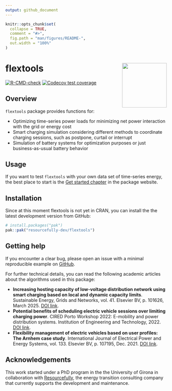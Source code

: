 ```yaml
---
output: github_document
---
```


<!-- README.md is generated from README.Rmd. Please edit that file -->

```r
knitr::opts_chunk$set(
  collapse = TRUE,
  comment = "#>",
  fig.path = "man/figures/README-",
  out.width = "100%"
)
```

# flextools <a href='https://resourcefully-dev.github.io/flextools/'><img src='man/figures/logo.png' align="right" height="139" /></a>

<!-- badges: start -->
<!-- [![CRAN status](https://www.r-pkg.org/badges/version/flextools)](https://cran.r-project.org/package=flextools) -->
[![R-CMD-check](https://github.com/mcanigueral/flextools/actions/workflows/R-CMD-check.yaml/badge.svg)](https://github.com/mcanigueral/flextools/actions/workflows/R-CMD-check.yaml)
<!-- [![Codecov test coverage](https://codecov.io/gh/mcanigueral/flextools/branch/main/graph/badge.svg)](https://app.codecov.io/gh/mcanigueral/flextools?branch=main) -->
[![Codecov test coverage](https://codecov.io/gh/mcanigueral/flextools/graph/badge.svg)](https://app.codecov.io/gh/mcanigueral/flextools)
<!-- badges: end -->

## Overview

`flextools` package provides functions for:

* Optimizing time-series power loads for minimizing net power interaction with the grid or energy cost
* Smart charging simulation considering different methods to coordinate charging sessions, such as postpone, curtail or interrupt
* Simulation of battery systems for optimization purposes or just business-as-usual battery behavior


## Usage

If you want to test `flextools` with your own data set of time-series energy, the best place to start is the [Get started chapter](https://resourcefully-dev.github.io/flextools/articles/flextools.html) in the package website.


## Installation

Since at this moment flextools is not yet in CRAN, you can install the the latest development version from GitHub:

```r
# install.packages("pak")
pak::pak("resourcefully-dev/flextools")
```


## Getting help

If you encounter a clear bug, please open an issue with a minimal reproducible example on [GitHub](https://github.com/mcanigueral/flextools/issues).

For further technical details, you can read the following academic articles about the algorithms used in this package:

* **Increasing hosting capacity of low-voltage distribution network using smart charging based on local and dynamic capacity limits**. Sustainable Energy, Grids and Networks, vol. 41. Elsevier BV, p. 101626, March 2025. [DOI link](https://doi.org/10.1016/j.segan.2025.101626).
* **Potential benefits of scheduling electric vehicle sessions over limiting charging power**. CIRED Porto Workshop 2022: E-mobility and power distribution systems. Institution of Engineering and Technology, 2022. [DOI link](https://ieeexplore.ieee.org/abstract/document/9841653).
* **Flexibility management of electric vehicles based on user profiles: The Arnhem case study**. International Journal of Electrical Power and Energy Systems, vol. 133. Elsevier BV, p. 107195, Dec. 2021. [DOI link](https://doi.org/10.1016/j.ijepes.2021.107195).


## Acknowledgements

This work started under a PhD program in the the University of Girona in collaboration with [Resourcefully](https://resourcefully.nl/), the energy transition consulting company that currently supports the development and maintenance.

